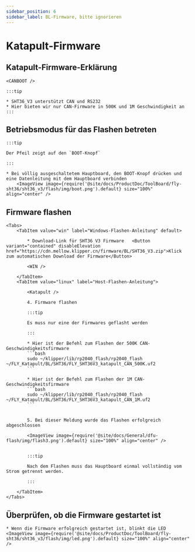 ```yaml
---
sidebar_position: 6
sidebar_label: BL-Firmware, bitte ignorieren
---
```





# Katapult-Firmware

## Katapult-Firmware-Erklärung

    <CANBOOT />

    :::tip

    * SHT36_V3 unterstützt CAN und RS232
    * Hier bieten wir nur CAN-Firmware in 500K und 1M Geschwindigkeit an
    :::

## Betriebsmodus für das Flashen betreten

    :::tip

    Der Pfeil zeigt auf den `BOOT-Knopf`

    :::

    * Bei völlig ausgeschaltetem Hauptboard, den BOOT-Knopf drücken und eine Datenleitung mit dem Hauptboard verbinden
        <ImageView image={require('@site/docs/ProductDoc/ToolBoard/fly-sht36/sht36_v3/flash/img/boot.png').default} size="100%" align="center" />

## Firmware flashen
    <Tabs>
        <TabItem value="win" label="Windows-Flashen-Anleitung" default>

            * Download-Link für SHT36 V3 Firmware   <Button variant="contained" disableElevation href="https://cdn.mellow.klipper.cn/firmware/BL/SHT36_V3.zip">Klick zum automatischen Download der Firmware</Button>

            <WIN />
            
        </TabItem>
        <TabItem value="linux" label="Host-Flashen-Anleitung">
            
            <Katapult />

            4. Firmware flashen

            :::tip

            Es muss nur eine der Firmwares geflasht werden

            :::

            * Hier ist der Befehl zum Flashen der 500K CAN-Geschwindigkeitsfirmware
            ```bash
            sudo ~/klipper/lib/rp2040_flash/rp2040_flash ~/FLY_Katapult/BL/SHT36/FLY_SHT36V3_katapult_CAN_500K.uf2
            ```
                       
            * Hier ist der Befehl zum Flashen der 1M CAN-Geschwindigkeitsfirmware
            ```bash
            sudo ~/klipper/lib/rp2040_flash/rp2040_flash ~/FLY_Katapult/BL/SHT36/FLY_SHT36V3_katapult_CAN_1M.uf2
            ```


            5. Bei dieser Meldung wurde das Flashen erfolgreich abgeschlossen

            <ImageView image={require('@site/docs/General/dfu-flash/img/flash3.png').default} size="100%" align="center" />


            :::tip

            Nach dem Flashen muss das Hauptboard einmal vollständig vom Strom getrennt werden.

            :::

        </TabItem>
    </Tabs>

## Überprüfen, ob die Firmware gestartet ist

    * Wenn die Firmware erfolgreich gestartet ist, blinkt die LED
    <ImageView image={require('@site/docs/ProductDoc/ToolBoard/fly-sht36/sht36_v3/flash/img/led.png').default} size="100%" align="center" />

